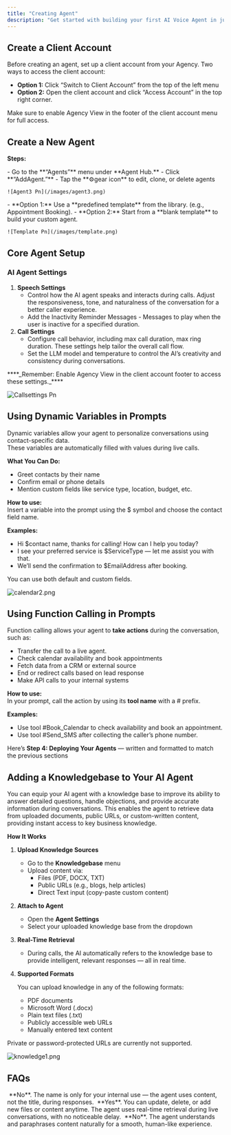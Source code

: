 ```yaml
---
title: "Creating Agent"
description: "Get started with building your first AI Voice Agent in just a few steps. This guide walks you through creating a client account, setting up your agent, and configuring advanced features like dynamic variables and function calling."
---
```


## **Create a Client Account**

<Warning>
  Before creating an agent, set up a client account from your Agency.
</Warning>

<Warning>
  Two ways to access the client account:

  - **Option 1:** Click “Switch to Client Account” from the top of the left menu
  - **Option 2:** Open the client account and click “Access Account” in the top right corner.
</Warning>

<Warning>
  Make sure to enable Agency View in the footer of the client account menu for full access.
</Warning>

## **Create a New Agent**

**Steps:**

<Steps>
  <Step title="Inside the Client Account" stepNumber={1} titleSize="p">
    - Go to the **“Agents”** menu under **Agent Hub.**
    - Click **“AddAgent.”**
    - Tap the **⚙️gear icon** to edit, clone, or delete agents

    ![Agent3 Pn](/images/agent3.png)
  </Step>
  <Step title="Choose from Agent Library" stepNumber={2} titleSize="p">
    - **Option 1:** Use a **predefined template** from the library. (e.g., Appointment Booking).
    - **Option 2:** Start from a **blank template** to build your custom agent.

    ![Template Pn](/images/template.png)
  </Step>
</Steps>

## **Core Agent Setup**

### **AI Agent Settings**

1. **Speech Settings**
   - Control how the AI agent speaks and interacts during calls. Adjust the responsiveness, tone, and naturalness of the conversation for a better caller experience.
   - Add the Inactivity Reminder Messages - Messages to play when the user is inactive for a specified duration.
3. **Call Settings**
   - Configure call behavior, including max call duration, max ring duration. These settings help tailor the overall call flow.
   - Set the LLM model and temperature to control the AI’s creativity and consistency during conversations.

<Tip>
  ****_Remember: Enable Agency View in the client account footer to access these settings._****
</Tip>

![Callsettings Pn](/images/callsettings.png)

## **Using Dynamic Variables in Prompts**

Dynamic variables allow your agent to personalize conversations using contact-specific data.\
These variables are automatically filled with values during live calls.

**What You Can Do:**

- Greet contacts by their name
- Confirm email or phone details
- Mention custom fields like service type, location, budget, etc.

**How to use:**\
Insert a variable into the prompt using the \$ symbol and choose the contact field name.

**Examples:**

- Hi \$contact name, thanks for calling! How can I help you today?
- I see your preferred service is \$ServiceType — let me assist you with that.
- We’ll send the confirmation to \$EmailAddress after booking.

You can use both default and custom fields.

![calendar2.png](/images/calendar2.png)

## **Using Function Calling in Prompts**

Function calling allows your agent to **take actions** during the conversation, such as:

- Transfer the call to a live agent.
- Check calendar availability and book appointments
- Fetch data from a CRM or external source
- End or redirect calls based on lead response
- Make API calls to your internal systems

**How to use:**\
In your prompt, call the action by using its **tool name** with a # prefix.

**Examples:**

- Use tool #Book_Calendar to check availability and book an appointment.
- Use tool #Send_SMS after collecting the caller’s phone number.

Here’s **Step 4: Deploying Your Agents** — written and formatted to match the previous sections

## **Adding a Knowledgebase to Your AI Agent**

You can equip your AI agent with a knowledge base to improve its ability to answer detailed questions, handle objections, and provide accurate information during conversations. This enables the agent to retrieve data from uploaded documents, public URLs, or custom-written content, providing instant access to key business knowledge.

**How It Works**

1. **Upload Knowledge Sources**
   - Go to the **Knowledgebase** menu
   - Upload content via:
     - Files (PDF, DOCX, TXT)
     - Public URLs (e.g., blogs, help articles)
     - Direct Text input (copy-paste custom content)
2. **Attach to Agent**
   - Open the **Agent Settings**
   - Select your uploaded knowledge base from the dropdown
3. **Real-Time Retrieval**
   - During calls, the AI automatically refers to the knowledge base to provide intelligent, relevant responses — all in real time.
4. **Supported Formats**

   You can upload knowledge in any of the following formats:
   - PDF documents
   - Microsoft Word (.docx)
   - Plain text files (.txt)
   - Publicly accessible web URLs
   - Manually entered text content

<Warning>
  Private or password-protected URLs are currently not supported.
</Warning>

![knowledge1.png](/images/knowledge1.png)

## **FAQs**

<AccordionGroup>
  <Accordion title="Does the knowledgebase name affect AI performance?">
     **No**. The name is only for your internal use — the agent uses content, not the title, during responses.
  </Accordion>
  <Accordion title="Can I edit the knowledgebase later?">
     **Yes**. You can update, delete, or add new files or content anytime.
  </Accordion>
  <Accordion title="How fast is the agent at using the knowledgebase?">
    The agent uses real-time retrieval during live conversations, with no noticeable delay.
  </Accordion>
  <Accordion title="Will the AI repeat text from documents word-for-word?">
     **No**. The agent understands and paraphrases content naturally for a smooth, human-like experience.
  </Accordion>
</AccordionGroup>